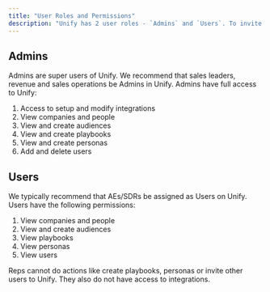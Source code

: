 ```yaml
---
title: "User Roles and Permissions"
description: "Unify has 2 user roles - `Admins` and `Users`. To invite users to the product navigate to [Settings > Users > Invite](https://app.unifygtm.com/dashboard/settings/organization/users). While there are no restrictions on the number of each type of user that you can have, we recommend keeping the number of admins to a minimum."
---
```


## Admins

Admins are super users of Unify. We recommend that sales leaders, revenue and sales operations be Admins in Unify. Admins have full access to Unify:

1. Access to setup and modify integrations
2. View companies and people
3. View and create audiences
4. View and create playbooks
5. View and create personas
6. Add and delete users  

## Users

We typically recommend that AEs/SDRs be assigned as Users on Unify. Users have the following permissions:

1. View companies and people
2. View and create audiences
3. View playbooks
4. View personas
5. View users  

Reps cannot do actions like create playbooks, personas or invite other users to Unify. They also do not have access to integrations.